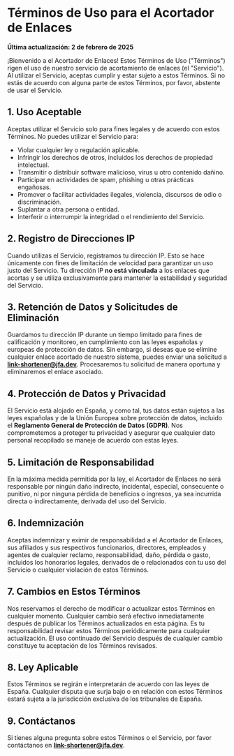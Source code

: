 # Términos de Uso para el Acortador de Enlaces

**Última actualización: 2 de febrero de 2025**

¡Bienvenido a el Acortador de Enlaces! Estos Términos de Uso ("Términos") rigen el uso de nuestro servicio de acortamiento de enlaces (el "Servicio"). Al utilizar el Servicio, aceptas cumplir y estar sujeto a estos Términos. Si no estás de acuerdo con alguna parte de estos Términos, por favor, abstente de usar el Servicio.

## 1. **Uso Aceptable**

Aceptas utilizar el Servicio solo para fines legales y de acuerdo con estos Términos. No puedes utilizar el Servicio para:

- Violar cualquier ley o regulación aplicable.
- Infringir los derechos de otros, incluidos los derechos de propiedad intelectual.
- Transmitir o distribuir software malicioso, virus u otro contenido dañino.
- Participar en actividades de spam, phishing u otras prácticas engañosas.
- Promover o facilitar actividades ilegales, violencia, discursos de odio o discriminación.
- Suplantar a otra persona o entidad.
- Interferir o interrumpir la integridad o el rendimiento del Servicio.

## 2. **Registro de Direcciones IP**

Cuando utilizas el Servicio, registramos tu dirección IP. Esto se hace únicamente con fines de limitación de velocidad para garantizar un uso justo del Servicio. Tu dirección IP **no está vinculada** a los enlaces que acortas y se utiliza exclusivamente para mantener la estabilidad y seguridad del Servicio.

## 3. **Retención de Datos y Solicitudes de Eliminación**

Guardamos tu dirección IP durante un tiempo limitado para fines de calificación y monitoreo, en cumplimiento con las leyes españolas y europeas de protección de datos. Sin embargo, si deseas que se elimine cualquier enlace acortado de nuestro sistema, puedes enviar una solicitud a **link-shortener@jfa.dev**. Procesaremos tu solicitud de manera oportuna y eliminaremos el enlace asociado.

## 4. **Protección de Datos y Privacidad**

El Servicio está alojado en España, y como tal, tus datos están sujetos a las leyes españolas y de la Unión Europea sobre protección de datos, incluido el **Reglamento General de Protección de Datos (GDPR)**. Nos comprometemos a proteger tu privacidad y asegurar que cualquier dato personal recopilado se maneje de acuerdo con estas leyes.

## 5. **Limitación de Responsabilidad**

En la máxima medida permitida por la ley, el Acortador de Enlaces no será responsable por ningún daño indirecto, incidental, especial, consecuente o punitivo, ni por ninguna pérdida de beneficios o ingresos, ya sea incurrida directa o indirectamente, derivada del uso del Servicio.

## 6. **Indemnización**

Aceptas indemnizar y eximir de responsabilidad a el Acortador de Enlaces, sus afiliados y sus respectivos funcionarios, directores, empleados y agentes de cualquier reclamo, responsabilidad, daño, pérdida o gasto, incluidos los honorarios legales, derivados de o relacionados con tu uso del Servicio o cualquier violación de estos Términos.

## 7. **Cambios en Estos Términos**

Nos reservamos el derecho de modificar o actualizar estos Términos en cualquier momento. Cualquier cambio será efectivo inmediatamente después de publicar los Términos actualizados en esta página. Es tu responsabilidad revisar estos Términos periódicamente para cualquier actualización. El uso continuado del Servicio después de cualquier cambio constituye tu aceptación de los Términos revisados.

## 8. **Ley Aplicable**

Estos Términos se regirán e interpretarán de acuerdo con las leyes de España. Cualquier disputa que surja bajo o en relación con estos Términos estará sujeta a la jurisdicción exclusiva de los tribunales de España.

## 9. **Contáctanos**

Si tienes alguna pregunta sobre estos Términos o el Servicio, por favor contáctanos en **link-shortener@jfa.dev**.

